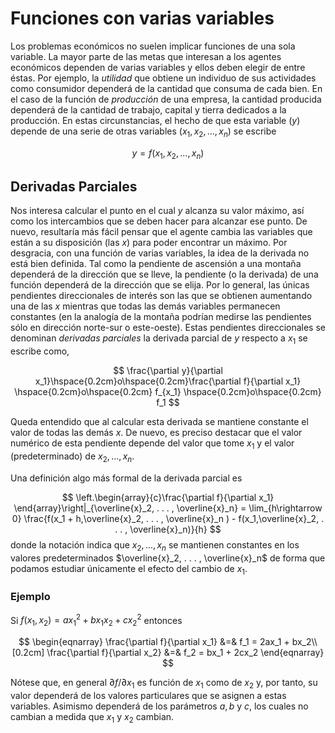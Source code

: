 # Funciones con varias variables

Los problemas económicos no suelen implicar funciones de una sola variable. La mayor parte de las metas que interesan a los agentes económicos dependen de varias variables y ellos deben elegir de entre éstas. Por ejemplo, la *utilidad* que obtiene un individuo de sus actividades como consumidor dependerá de la cantidad que consuma de cada bien. En el caso de la función de *producción* de una empresa, la cantidad producida dependerá de la cantidad de trabajo, capital y tierra dedicados a la producción. En estas circunstancias, el hecho de que esta variable $(y)$ depende de una serie de otras variables $(x_1,x_2, . . . , x_n)$ se escribe

$$
y = f(x_1,x_2, . . . , x_n)
$$

## Derivadas Parciales

Nos interesa calcular el punto en el cual $y$ alcanza su valor máximo, así como los intercambios que se deben hacer para alcanzar ese punto. De nuevo, resultaría más fácil pensar que el agente cambia las variables que están a su disposición (las $x$) para poder encontrar un máximo. Por desgracia, con una función de varias variables, la idea de la derivada no está bien definida. Tal como la pendiente de ascensión a una montaña dependerá de la dirección que se lleve, la pendiente (o la derivada) de una función dependerá de la dirección que se elija. Por lo general, las únicas pendientes direccionales de interés son las que se obtienen aumentando una de las $x$ mientras que todas las demás variables permanecen constantes (en la analogía de la montaña podrían medirse las pendientes sólo en dirección norte-sur o este-oeste). Estas pendientes direccionales se denominan *derivadas parciales* la derivada parcial de *y* respecto a $x_1$ se escribe como,

$$
\frac{\partial y}{\partial x_1}\hspace{0.2cm}o\hspace{0.2cm}\frac{\partial f}{\partial x_1} \hspace{0.2cm}o\hspace{0.2cm} f_{x_1} \hspace{0.2cm}o\hspace{0.2cm} f_1
$$

Queda entendido que al calcular esta derivada se mantiene constante el valor de todas las demás $x$. De nuevo, es preciso destacar que el valor numérico de esta pendiente depende del valor que tome $x_1$ y el valor (predeterminado) de $x_2, . . . , x_n$.

Una definición algo más formal de la derivada parcial es

$$
\left.\begin{array}{c}\frac{\partial f}{\partial x_1} \end{array}\right|_{\overline{x}_2, . . . , \overline{x}_n} = \lim_{h\rightarrow 0} \frac{f(x_1 + h,\overline{x}_2, . . . , \overline{x}_n ) - f(x_1,\overline{x}_2, . . . , \overline{x}_n)}{h}
$$ donde la notación indica que $x_2, . . . , x_n$ se mantienen constantes en los valores predeterminados $\overline{x}_2, . . . , \overline{x}_n$ de forma que podamos estudiar únicamente el efecto del cambio de $x_1$.

### Ejemplo

Si $f(x_1,x_2) = ax_1^2 + bx_1x_2 + cx_2^2$ entonces

$$
\begin{eqnarray}
\frac{\partial f}{\partial x_1} &=& f_1 = 2ax_1 + bx_2\\[0.2cm]
\frac{\partial f}{\partial x_2} &=& f_2 = bx_1 + 2cx_2
\end{eqnarray}
$$

Nótese que, en general $\partial f/\partial x_1$ es función de $x_1$ como de $x_2$ y, por tanto, su valor dependerá de los valores particulares que se asignen a estas variables. Asimismo dependerá de los parámetros $a,b$ y $c$, los cuales no cambian a medida que $x_1$ y $x_2$ cambian.
